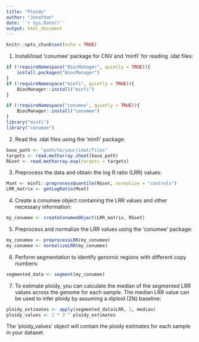 ```yaml
---
title: "Ploidy"
author: "Jonathan"
date: '`r Sys.Date()`'
output: html_document
---
```


```r
knitr::opts_chunk$set(echo = TRUE)
```

1. Install/load 'conumee' package for CNV and 'minfi' for reading .idat files:

```r
if (!requireNamespace("BiocManager", quietly = TRUE)){
    install.packages("BiocManager")
}
if (!requireNamespace("minfi", quietly = TRUE)){
    BiocManager::install("minfi")
}

if (!requireNamespace("conumee", quietly = TRUE)){
    BiocManager::install("conumee")
}
library("minfi")
library("conumee")
```


2. Read the .idat files using the 'minfi' package:

```r
base_path <- "path/to/your/idat/files"
targets <- read.metharray.sheet(base_path)
RGset <- read.metharray.exp(targets = targets)
```

3. Preprocess the data and obtain the log R ratio (LRR) values:

```r
Mset <- minfi::preprocessQuantile(RGset, normalize = "controls")
LRR_matrix <- getLogRatio(Mset)
```

4. Create a conumee object containing the LRR values and other necessary information:

```r
my_conumee <- createConumeeObject(LRR_matrix, RGset)
```

5. Preprocess and normalize the LRR values using the 'conumee' package:

```r
my_conumee <- preprocessLRR(my_conumee)
my_conumee <- normalizeLRR(my_conumee)
```

6. Perform segmentation to identify genomic regions with different copy numbers:

```r
segmented_data <- segment(my_conumee)
```

7. To estimate ploidy, you can calculate the median of the segmented LRR values across the genome for each sample. The median LRR value can be used to infer ploidy by assuming a diploid (2N) baseline:

```r
ploidy_estimates <- apply(segmented_data$LRR, 2, median)
ploidy_values <- 2 * 2 ^ ploidy_estimates
```

The 'ploidy_values' object will contain the ploidy estimates for each sample in your dataset.

